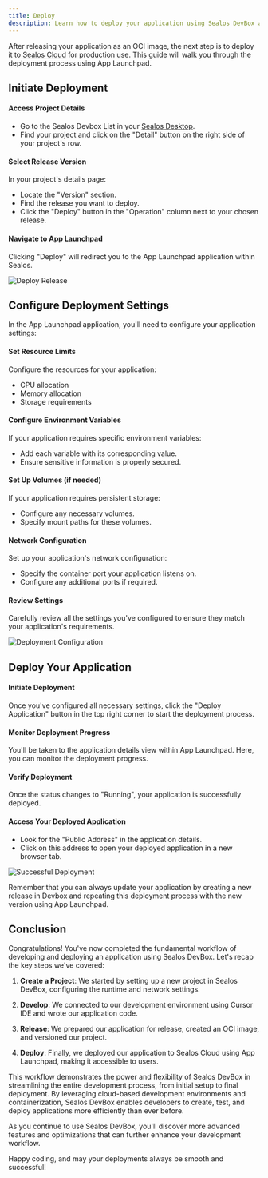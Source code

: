 ```yaml
---
title: Deploy
description: Learn how to deploy your application using Sealos DevBox and App Launchpad
---
```


After releasing your application as an OCI image, the next step is to deploy it to [Sealos Cloud](https://usw.sailos.io) for production use. This guide will walk you through the deployment process using App Launchpad.

## Initiate Deployment

<div className='steps [&_h4]:step'>

<h4>Access Project Details</h4>

- Go to the Sealos Devbox List in your [Sealos Desktop](https://usw.sailos.io).
- Find your project and click on the "Detail" button on the right side of your project's row.

<h4>Select Release Version</h4>

In your project's details page:
- Locate the "Version" section.
- Find the release you want to deploy.
- Click the "Deploy" button in the "Operation" column next to your chosen release.

<h4>Navigate to App Launchpad</h4>

Clicking "Deploy" will redirect you to the App Launchpad application within Sealos.

![Deploy Release](./images/devbox-deploy.png)

</div>

## Configure Deployment Settings

In the App Launchpad application, you'll need to configure your application settings:

<div className='steps [&_h4]:step'>

<h4>Set Resource Limits</h4>

Configure the resources for your application:
- CPU allocation
- Memory allocation
- Storage requirements

<h4>Configure Environment Variables</h4>

If your application requires specific environment variables:
- Add each variable with its corresponding value.
- Ensure sensitive information is properly secured.

<h4>Set Up Volumes (if needed)</h4>

If your application requires persistent storage:
- Configure any necessary volumes.
- Specify mount paths for these volumes.

<h4>Network Configuration</h4>

Set up your application's network configuration:
- Specify the container port your application listens on.
- Configure any additional ports if required.

<h4>Review Settings</h4>

Carefully review all the settings you've configured to ensure they match your application's requirements.

![Deployment Configuration](./images/devbox-release-deploy.png)

</div>

## Deploy Your Application

<div className='steps [&_h4]:step'>

<h4>Initiate Deployment</h4>

Once you've configured all necessary settings, click the "Deploy Application" button in the top right corner to start the deployment process.

<h4>Monitor Deployment Progress</h4>

You'll be taken to the application details view within App Launchpad. Here, you can monitor the deployment progress.

<h4>Verify Deployment</h4>

Once the status changes to "Running", your application is successfully deployed.

<h4>Access Your Deployed Application</h4>

- Look for the "Public Address" in the application details.
- Click on this address to open your deployed application in a new browser tab.

![Successful Deployment](./images/devbox-release-deploy-success.png)

</div>

<Callout type="info">
  Remember that you can always update your application by creating a new release in Devbox and repeating this deployment process with the new version using App Launchpad.
</Callout>

## Conclusion

Congratulations! You've now completed the fundamental workflow of developing and deploying an application using Sealos DevBox. Let's recap the key steps we've covered:

1. **Create a Project**: We started by setting up a new project in Sealos DevBox, configuring the runtime and network settings.

2. **Develop**: We connected to our development environment using Cursor IDE and wrote our application code.

3. **Release**: We prepared our application for release, created an OCI image, and versioned our project.

4. **Deploy**: Finally, we deployed our application to Sealos Cloud using App Launchpad, making it accessible to users.

This workflow demonstrates the power and flexibility of Sealos DevBox in streamlining the entire development process, from initial setup to final deployment. By leveraging cloud-based development environments and containerization, Sealos DevBox enables developers to create, test, and deploy applications more efficiently than ever before.

As you continue to use Sealos DevBox, you'll discover more advanced features and optimizations that can further enhance your development workflow.

Happy coding, and may your deployments always be smooth and successful!